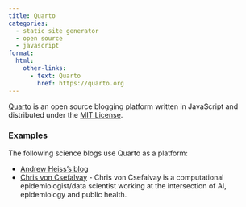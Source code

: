 ```yaml
---
title: Quarto
categories:
  - static site generator
  - open source
  - javascript
format:
  html:
    other-links:
      - text: Quarto
        href: https://quarto.org
---
```


[Quarto](https://quarto.org) is an open source blogging platform written in JavaScript and distributed under the [MIT License](https://opensource.org/license/mit/).

### Examples

The following science blogs use Quarto as a platform:

* [Andrew Heiss's blog](https://www.andrewheiss.com/)
* [Chris von Csefalvay](https://chrisvoncsefalvay.com/posts/index.html) - Chris von Csefalvay is a computational epidemiologist/data scientist working at the intersection of AI, epidemiology and public health.